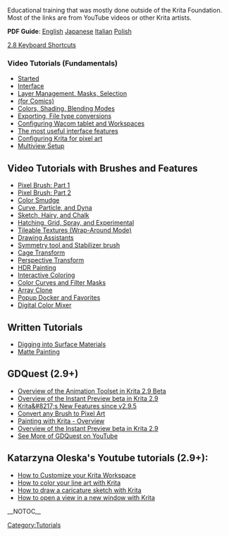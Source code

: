 Educational training that was mostly done outside of the Krita Foundation. Most of the links are from YouTube videos or other Krita artists. 

'''PDF Guide''':  [https://share.kde.org/public.php?service=files&amp;amp;t=6d5da90302e50671f3f94b308ffad2a3 English]  [https://share.kde.org/public.php?service=files&amp;amp;t=60655999b78944eb12ceff5f61c3619b Japanese]  [https://share.kde.org/public.php?service=files&amp;amp;t=d73b124e1093953862fe0b728d0030bf Italian]  [https://share.kde.org/public.php?service=files&amp;#038;t=67ad17622c9338510a7c4f128a8a0f03 Polish]

[http://ghevan.deviantart.com/art/Krita-2-8-shortcuts-sheet-Dark-435305013 2.8 Keyboard Shortcuts]

===Video Tutorials (Fundamentals)===
* [https://www.youtube.com/watch?v=8ZpA_VTbHTUGetting Started]
* [https://www.youtube.com/watch?v=FiOvekdqC9QUser Interface]
* [https://userbase.kde.org/Krita/Tutorial_2 Layer Management, Masks, Selection]
* [https://www.youtube.com/watch?v=c7fPGrpwtWgFrames (for Comics)]
* [https://www.youtube.com/watch?v=ecPfsjbtgEw Colors, Shading, Blending Modes]
* [https://www.youtube.com/watch?v=Tmm747kSqNA Exporting, File type conversions]
* [https://www.youtube.com/watch?v=v725lrk3ALc Configuring Wacom tablet and Workspaces]
* [https://userbase.kde.org/Krita/Tutorial_1 The most useful interface features]
* [https://www.youtube.com/watch?v=tOqdE4JJOjU Configuring Krita for pixel art]
* [https://www.youtube.com/watch?v=oaASvszzetU Multiview Setup]

==Video Tutorials with Brushes and Features==
* [https://userbase.kde.org/Krita/Tutorial_4A Pixel Brush: Part 1 ]
* [https://userbase.kde.org/Krita/Tutorial_4B Pixel Brush: Part 2 ]
* [https://userbase.kde.org/Krita/Tutorial_5 Color Smudge ]
* [https://userbase.kde.org/Krita/Tutorial_6 Curve, Particle, and Dyna ]
* [https://userbase.kde.org/Krita/Tutorial_7 Sketch, Hairy, and Chalk ]
* [https://userbase.kde.org/Krita/Tutorial_8 Hatching, Grid, Spray, and Experimental ]
* [https://www.youtube.com/watch?v=9ICGks0-InQ Tileable Textures (Wrap-Around Mode) ]
* [https://www.youtube.com/watch?v=KrFVLJvn33k Drawing Assistants ]
* [https://www.youtube.com/watch?v=Jy5LZRE7ErU Symmetry tool and Stabilizer brush ]
* [https://www.youtube.com/watch?v=1J9s7dNuSe4 Cage Transform  ]
* [http://davidrevoy.com/article247/krita-2-9-comic-coloring-tutorial Perspective Transform ] 
* [https://www.youtube.com/watch?v=esSzKzXVWQE HDR Painting  ]
* [http://davidrevoy.com/article247/krita-2-9-comic-coloring-tutorial Interactive Coloring ] 
* [https://www.youtube.com/watch?v=7kt1p8bvAzs Color Curves and Filter Masks ]
* [https://www.youtube.com/watch?v=frvLTWnOts4 Array Clone ]
* [https://www.youtube.com/watch?v=XIsQCGFM8J0 Popup Docker and Favorites ]
* [https://www.youtube.com/watch?v=iWY7PYSvMIw Digital Color Mixer ]

== Written Tutorials==
* [http://theratutorial.tumblr.com/post/105461686188/digging-into-the-surface-materials Digging into Surface Materials]
* [http://theratutorial.tumblr.com/post/111579157763/matte-painting-creating-illusions-on-a-good-base Matte Painting]

==GDQuest (2.9+)==
* [https://www.youtube.com/watch?v=9uvju6sUNJA Overview of the Animation Toolset in Krita 2.9 Beta]
* [https://www.youtube.com/watch?v=c9yiBRFQnbo Overview of the Instant Preview beta in Krita 2.9]
* [https://www.youtube.com/watch?v=PIKfrqk09Hk Krita&amp;#8217;s New Features since v2.9.5 ]
* [https://www.youtube.com/watch?v=UM3OOwZ4NnE Convert any Brush to Pixel Art]
* [https://www.youtube.com/watch?v=IrmvsnDiAuc Painting with Krita - Overview]
* [https://www.youtube.com/watch?v=c9yiBRFQnbo Overview of the Instant Preview beta in Krita 2.9]
* [https://www.youtube.com/channel/UCxboW7x0jZqFdvMdCFKTMsQ/videos See More of GDQuest on YouTube]

==Katarzyna Oleska's Youtube tutorials (2.9+):==
* [https://www.youtube.com/watch?v=X-IVhtfjr9s How to Customize your Krita Workspace]
* [https://www.youtube.com/watch?v=_GXyUsjjAdg How to color your line art with Krita]
* [https://www.youtube.com/watch?v=MzcezsUgsoY How to draw a caricature sketch with Krita]
* [https://www.youtube.com/watch?v=DLNlcqbQTtY How to open a view in a new window with Krita]

__NOTOC__
[[Category:Tutorials]]
